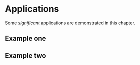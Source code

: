 # Applications {#app}

Some _significant_ applications are demonstrated in this chapter.

## Example one

## Example two
